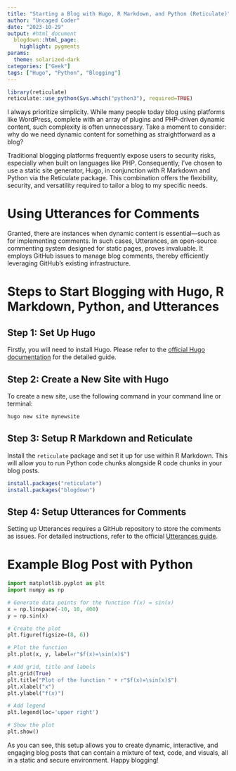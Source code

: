 ```yaml
---
title: "Starting a Blog with Hugo, R Markdown, and Python (Reticulate)"
author: "Uncaged Coder"
date: "2023-10-29"
output: #html_document
  blogdown::html_page:
    highlight: pygments
params:
  theme: solarized-dark
categories: ["Geek"]
tags: ["Hugo", "Python", "Blogging"]
---
```


```R
library(reticulate)
reticulate::use_python(Sys.which("python3"), required=TRUE)
```

I always prioritize simplicity. While many people today blog using platforms like WordPress, complete with an array of plugins and PHP-driven dynamic content, such complexity is often unnecessary. Take a moment to consider: why do we need dynamic content for something as straightforward as a blog?

Traditional blogging platforms frequently expose users to security risks, especially when built on languages like PHP. Consequently, I've chosen to use a static site generator, Hugo, in conjunction with R Markdown and Python via the Reticulate package. This combination offers the flexibility, security, and versatility required to tailor a blog to my specific needs.

# Using Utterances for Comments

Granted, there are instances when dynamic content is essential—such as for implementing comments. In such cases, Utterances, an open-source commenting system designed for static pages, proves invaluable. It employs GitHub issues to manage blog comments, thereby efficiently leveraging GitHub's existing infrastructure.

# Steps to Start Blogging with Hugo, R Markdown, Python, and Utterances

## Step 1: Set Up Hugo

Firstly, you will need to install Hugo. Please refer to the [official Hugo documentation](https://gohugo.io/getting-started/installing/) for the detailed guide.


## Step 2: Create a New Site with Hugo

To create a new site, use the following command in your command line or terminal:

```bash
hugo new site mynewsite
```

## Step 3: Setup R Markdown and Reticulate

Install the `reticulate` package and set it up for use within R Markdown. This will allow you to run Python code chunks alongside R code chunks in your blog posts.

```R
install.packages("reticulate")
install.packages("blogdown")
```

## Step 4: Setup Utterances for Comments

Setting up Utterances requires a GitHub repository to store the comments as issues. For detailed instructions, refer to the official [Utterances guide](https://utteranc.es/).

# Example Blog Post with Python

```python
import matplotlib.pyplot as plt
import numpy as np

# Generate data points for the function f(x) = sin(x)
x = np.linspace(-10, 10, 400)
y = np.sin(x)

# Create the plot
plt.figure(figsize=(8, 6))

# Plot the function
plt.plot(x, y, label=r"$f(x)=\sin(x)$")

# Add grid, title and labels
plt.grid(True)
plt.title("Plot of the function " + r"$f(x)=\sin(x)$")
plt.xlabel("x")
plt.ylabel("f(x)")

# Add legend
plt.legend(loc='upper right')

# Show the plot
plt.show()

```
As you can see, this setup allows you to create dynamic, interactive, and engaging blog posts that can contain a mixture of text, code, and visuals, all in a static and secure environment. Happy blogging!

